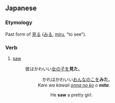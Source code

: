 ==Japanese==

===Etymology===
Past form of [[見る]] ([[みる]], [[miru]], "to see").

===Verb===
{{ja-verb form|h|rom=mita}}

# {{ja-def|見た}} [[saw]]
#: 彼はかわいい[[女の子]]を'''見た'''。
#:: 　かれはかわいい[[おんなのこ]]を'''みた'''。
#:: ''Kare wa kawaii [[onna no ko]] o '''mita'''.''
#::: He '''saw''' a pretty girl.